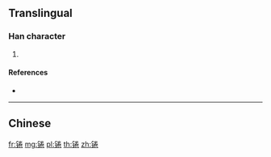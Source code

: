 {{character info/new}}
{{also|錈}}
==Translingual==

===Han character===
{{Han char|rn=167|rad=钅|as=08|sn=13|four=|canj=CFQU,OPFQU,XCFQU}}

# {{defn|Han|sort=钅08}}

====References====
* {{Han ref|kx=1328.061|hdz=64222.101|uh=9529|ud=38185}}

----

==Chinese==
{{zh-see|錈}}

[[fr:锩]]
[[mg:锩]]
[[pl:锩]]
[[th:锩]]
[[zh:锩]]